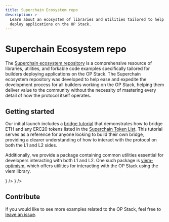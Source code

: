```yaml
---
title: Superchain Ecosystem repo
description: >-
  Learn about an ecosystem of libraries and utilities tailored to help you
  deploy applications on the OP Stack.
---
```



# Superchain Ecosystem repo

The [Superchain ecosystem repository](https://github.com/ethereum-optimism/ecosystem) is a comprehensive resource of libraries, utilities, and forkable code examples specifically tailored for builders deploying applications on the OP Stack.
The Superchain ecosystem repository was developed to help ease and expedite the development process for all builders working on the OP Stack, helping them deliver value to the community without the necessity of mastering every detail of how the protocol itself operates.

## Getting started

Our initial launch includes a [bridge tutorial](/interop/tutorials/bridge-crosschain-eth) that demonstrates how to bridge ETH and any ERC20 tokens listed in the [Superchain Token List](/superchain/tokenlist). This tutorial serves as a reference for anyone looking to build their own bridge, providing a clearer understanding of how to interact with the protocol on both the L1 and L2 sides.

Additionally, we provide a package containing common utilities essential for developers interacting with both L1 and L2. One such package is [viem-optimism](https://github.com/ethereum-optimism/ecosystem/tree/main/packages/viem), which offers utilities for interacting with the OP Stack using the viem library.

<CardGroup>
  <Card title="Superchain Interop " href="https://github.com/ethereum-optimism/ecosystem/tree/a309bfd496f5072a64ce154204e5f72f56fe8163/packages/viem/src/actions/interop" icon={<img src="/img/icons/shapes.svg" />} />
  <Card title="viem-optimism" href="https://github.com/ethereum-optimism/ecosystem/tree/a309bfd496f5072a64ce154204e5f72f56fe8163/packages/viem/src/actions" icon={<img src="/img/icons/shapes.svg" />} />
</CardGroup>

## Contribute

If you would like to see more examples related to the OP Stack, feel free to [leave an issue](https://github.com/ethereum-optimism/ecosystem/issues).

